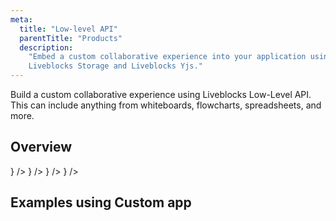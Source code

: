 ```yaml
---
meta:
  title: "Low-level API"
  parentTitle: "Products"
  description:
    "Embed a custom collaborative experience into your application using
    Liveblocks Storage and Liveblocks Yjs."
---
```


Build a custom collaborative experience using Liveblocks Low-Level API. This can
include anything from whiteboards, flowcharts, spreadsheets, and more.

## Overview

<ListGrid columns={2}>
  <DocsCard
    type="technology"
    title="Yjs"
    href="/docs/products/low-level-api/yjs"
    description="Data store for text editors"
    visual={<DocsYjsIcon className="fill-product-icon-brand h-auto w-6" />}
  />
  <DocsCard
    type="technology"
    title="Storage"
    href="/docs/products/low-level-api/storage"
    description="Data store for creative tools"
    visual={<DocsStorageIcon className="fill-product-icon-brand h-auto w-6" />}
  />
  <DocsCard
    type="technology"
    title="Presence"
    href="/docs/products/low-level-api/presence"
    description="Make users feel connected"
    visual={<DocsPresenceIcon className="fill-product-icon-brand h-auto w-6" />}
  />
  <DocsCard
    type="technology"
    title="Broadcast"
    href="/docs/products/low-level-api/broadcast"
    description="Send custom events to others"
    visual={
      <DocsBroadcastIcon className="fill-product-icon-brand h-auto w-6" />
    }
  />
</ListGrid>

## Examples using Custom app

<ListGrid columns={2}>
  <ExampleCard
    example={{
      title: "Live Avatar Stack",
      slug: "live-avatar-stack",
      image: "/images/examples/thumbnails/live-avatar-stack.jpg",
    }}
    technologies={["nextjs", "nuxtjs", "vuejs", "sveltekit", "solidjs"]}
    openInNewWindow
  />
  <ExampleCard
    example={{
      title: "Live Cursors Chat",
      slug: "live-cursors-chat",
      image: "/images/examples/thumbnails/live-cursors-chat.jpg",
    }}
    technologies={["nextjs"]}
    openInNewWindow
  />
  <ExampleCard
    example={{
      title: "Collaborative Whiteboard",
      slug: "collaborative-whiteboard-advanced",
      image:
        "/images/examples/thumbnails/collaborative-whiteboard-advanced.jpg",
      advanced: true,
    }}
    technologies={["nextjs"]}
    openInNewWindow
  />
  <ExampleCard
    example={{
      title: "Collaborative Flowchart",
      slug: "collaborative-flowchart/zustand-flowchart",
      image: "/images/examples/thumbnails/collaborative-flowchart.jpg",
      advanced: true,
    }}
    technologies={["zustand"]}
    openInNewWindow
  />
</ListGrid>
